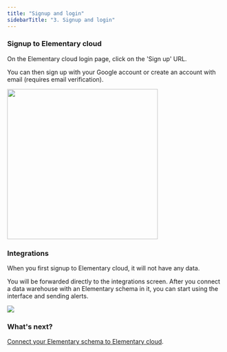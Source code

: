 ```yaml
---
title: "Signup and login"
sidebarTitle: "3. Signup and login"
---
```


### Signup to Elementary cloud

On the Elementary cloud login page, click on the 'Sign up' URL.

You can then sign up with your Google account or create an account with email (requires email verification).

<Frame>
  <img src="/pics/cloud/signup.png" width="350"/>
</Frame> 


### Integrations

When you first signup to Elementary cloud, it will not have any data. 
 
You will be forwarded directly to the integrations screen.
After you connect a data warehouse with an Elementary schema in it, you can start using the interface and sending alerts.

<Frame>
  <img src="/pics/cloud/integrations.png" />
</Frame> 


### What's next?

[Connect your Elementary schema to Elementary cloud](/cloud/onboarding/connect-data-warehouse). 
